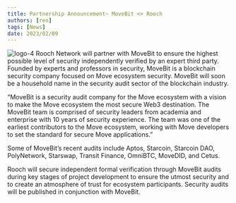 ```yaml
---
title: Partnership Announcement~ MoveBit <> Rooch
authors: [ren]
tags: [News]
date: 2023/02/09
---
```


![logo-4](https://user-images.githubusercontent.com/99104408/217911743-1d9f34bd-d79a-4ccb-bbb6-9f8460845b36.png)
Rooch Network will partner with MoveBit to ensure the highest possible level of security independently verified by an expert third party. Founded by experts and professors in security, MoveBit is a blockchain security company focused on Move ecosystem security. MoveBit will soon be a household name in the security audit sector of the blockchain industry.

“MoveBit is a security audit company for the Move ecosystem with a vision to make the Move ecosystem the most secure Web3 destination. The MoveBit team is comprised of security leaders from academia and enterprise with 10 years of security experience. The team was one of the earliest contributors to the Move ecosystem, working with Move developers to set the standard for secure Move applications.”

Some of MoveBit’s recent audits include Aptos, Starcoin, Starcoin DAO, PolyNetwork, Starswap, Transit Finance, OmniBTC, MoveDID, and Cetus.

Rooch will secure independent formal verification through MoveBit audits during key stages of project development to ensure the utmost security and to create an atmosphere of trust for ecosystem participants. Security audits will be published in conjunction with MoveBit.
